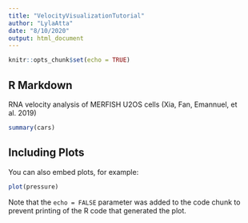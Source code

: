```yaml
---
title: "VelocityVisualizationTutorial"
author: "LylaAtta"
date: "8/10/2020"
output: html_document
---
```


```r
knitr::opts_chunk$set(echo = TRUE)
```

## R Markdown

RNA velocity analysis of MERFISH U2OS cells (Xia, Fan, Emannuel, et al. 2019)


```r
summary(cars)
```

## Including Plots

You can also embed plots, for example:

```r
plot(pressure)
```

Note that the `echo = FALSE` parameter was added to the code chunk to prevent printing of the R code that generated the plot.
